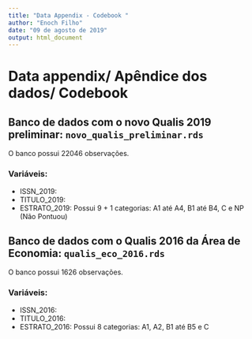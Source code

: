 ```yaml
---
title: "Data Appendix - Codebook "
author: "Enoch Filho"
date: "09 de agosto de 2019"
output: html_document
--- 
```


# Data appendix/ Apêndice dos dados/ Codebook


## Banco de dados com o novo Qualis 2019 preliminar: `novo_qualis_preliminar.rds`

O banco possui 22046 observações.

### Variáveis:
- ISSN_2019: 
- TITULO_2019: 
- ESTRATO_2019: Possui 9 + 1 categorias: A1 até A4, B1 até B4, C e NP (Não Pontuou)


## Banco de dados com o Qualis 2016 da Área de Economia: `qualis_eco_2016.rds` 

O banco possui 1626 observações.

### Variáveis:
- ISSN_2016: 
- TITULO_2016: 
- ESTRATO_2016: Possui 8 categorias: A1, A2, B1 até B5 e C
